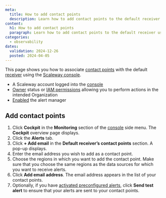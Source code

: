 ```yaml
---
meta:
  title: How to add contact points
  description: Learn how to add contact points to the default receiver using the Scaleway console. Follow the steps to enter email addresses, select regions, and optionally send test alerts.
content:
  h1: How to add contact points
  paragraph: Learn how to add contact points to the default receiver using the Scaleway console. Follow the steps to enter email addresses, select regions, and optionally send test alerts.
categories:
  - observability
dates:
  validation: 2024-12-26
  posted: 2024-04-05
---
```


This page shows you how to associate [contact points](/cockpit/concepts/#contact-points) with the default [receiver](/cockpit/concepts/#receivers) using the [Scaleway console](https://console.scaleway.com/).

<Macro id="requirements" />

  - A Scaleway account logged into the [console](https://console.scaleway.com)
  - [Owner](/iam/concepts/#owner) status or [IAM permissions](/iam/concepts/#permission) allowing you to perform actions in the intended Organization
  - [Enabled](/cockpit/how-to/enable-alert-manager/) the alert manager

## Add contact points

1. Click **Cockpit** in the **Monitoring** section of the [console](https://console.scaleway.com/) side menu. The **Cockpit** overview page displays.
2. Click the **Alerts** tab.
3. Click **+ Add email** in the **Default receiver’s contact points** section. A pop-up displays.
4. Enter the email address you wish to add as a contact point.
5. Choose the regions in which you want to add the contact point.
        <Message type="important">
         Make sure that you choose the same regions as the data sources for which you want to receive alerts.
        </Message>
6. Click **Add email address**. The email address appears in the list of your contact points.
7. Optionally, if you have [activated preconfigured alerts](/cockpit/how-to/activate-managed-alerts/), click **Send test alert** to ensure that your alerts are sent to your contact points.

